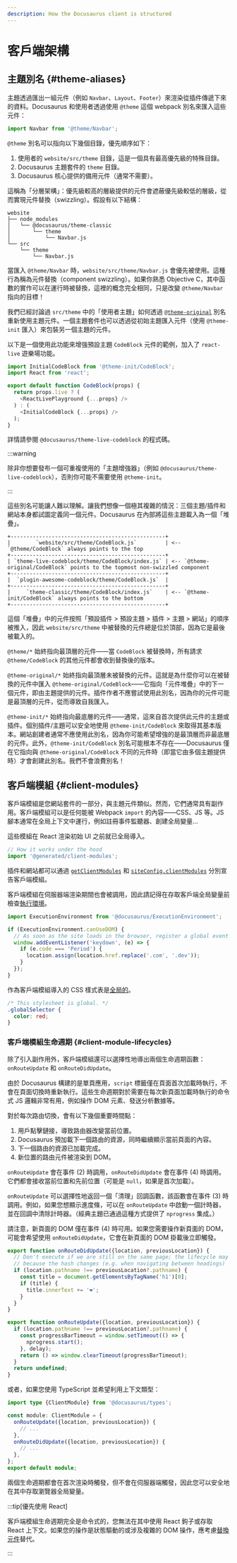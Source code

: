 ```yaml
---
description: How the Docusaurus client is structured
---
```


# 客戶端架構

## 主題別名 {#theme-aliases}

主題透過匯出一組元件（例如 `Navbar`、`Layout`、`Footer`）來渲染從插件傳遞下來的資料。Docusaurus 和使用者透過使用 `@theme` 這個 webpack 別名來匯入這些元件：

```js
import Navbar from '@theme/Navbar';
```

`@theme` 別名可以指向以下幾個目錄，優先順序如下：

1. 使用者的 `website/src/theme` 目錄，這是一個具有最高優先級的特殊目錄。
2. Docusaurus 主題套件的 `theme` 目錄。
3. Docusaurus 核心提供的備用元件（通常不需要）。

這稱為「分層架構」：優先級較高的層級提供的元件會遮蔽優先級較低的層級，從而實現元件替換（swizzling）。假設有以下結構：

```
website
├── node_modules
│   └── @docusaurus/theme-classic
│       └── theme
│           └── Navbar.js
└── src
    └── theme
        └── Navbar.js
```

當匯入 `@theme/Navbar` 時，`website/src/theme/Navbar.js` 會優先被使用。這種行為稱為元件替換（component swizzling）。如果你熟悉 Objective C，其中函數的實作可以在運行時被替換，這裡的概念完全相同，只是改變 `@theme/Navbar` 指向的目標！

我們已經討論過 `src/theme` 中的「使用者主題」如何透過 [`@theme-original`](../swizzling.mdx#wrapping) 別名重新使用主題元件。一個主題套件也可以透過從初始主題匯入元件（使用 `@theme-init` 匯入）來包裝另一個主題的元件。

以下是一個使用此功能來增強預設主題 `CodeBlock` 元件的範例，加入了 `react-live` 遊樂場功能。

```js
import InitialCodeBlock from '@theme-init/CodeBlock';
import React from 'react';

export default function CodeBlock(props) {
  return props.live ? (
    <ReactLivePlayground {...props} />
  ) : (
    <InitialCodeBlock {...props} />
  );
}
```

詳情請參閱 `@docusaurus/theme-live-codeblock` 的程式碼。

:::warning

除非你想要發布一個可重複使用的「主題增強器」（例如 `@docusaurus/theme-live-codeblock`），否則你可能不需要使用 `@theme-init`。

:::

這些別名可能讓人難以理解。讓我們想像一個極其複雜的情況：三個主題/插件和網站本身都試圖定義同一個元件。Docusaurus 在內部將這些主題載入為一個「堆疊」。

```text
+-------------------------------------------------+
|        `website/src/theme/CodeBlock.js`         | <-- `@theme/CodeBlock` always points to the top
+-------------------------------------------------+
| `theme-live-codeblock/theme/CodeBlock/index.js` | <-- `@theme-original/CodeBlock` points to the topmost non-swizzled component
+-------------------------------------------------+
|  `plugin-awesome-codeblock/theme/CodeBlock.js`  |
+-------------------------------------------------+
|     `theme-classic/theme/CodeBlock/index.js`    | <-- `@theme-init/CodeBlock` always points to the bottom
+-------------------------------------------------+
```

這個「堆疊」中的元件按照「預設插件 > 預設主題 > 插件 > 主題 > 網站」的順序被推入，因此 `website/src/theme` 中被替換的元件總是位於頂部，因為它是最後被載入的。

`@theme/*` 始終指向最頂層的元件——當 `CodeBlock` 被替換時，所有請求 `@theme/CodeBlock` 的其他元件都會收到替換後的版本。

`@theme-original/*` 始終指向最頂層未被替換的元件。這就是為什麼你可以在被替換的元件中匯入 `@theme-original/CodeBlock`——它指向「元件堆疊」中的下一個元件，即由主題提供的元件。插件作者不應嘗試使用此別名，因為你的元件可能是最頂層的元件，從而導致自我匯入。

`@theme-init/*` 始終指向最底層的元件——通常，這來自首次提供此元件的主題或插件。個別插件/主題可以安全地使用 `@theme-init/CodeBlock` 來取得其基本版本。網站創建者通常不應使用此別名，因為你可能希望增強的是最頂層而非最底層的元件。此外，`@theme-init/CodeBlock` 別名可能根本不存在——Docusaurus 僅在它指向與 `@theme-original/CodeBlock` 不同的元件時（即當它由多個主題提供時）才會創建此別名。我們不會浪費別名！

## 客戶端模組 {#client-modules}

客戶端模組是您網站套件的一部分，與主題元件類似。然而，它們通常具有副作用。客戶端模組可以是任何能被 Webpack `import` 的內容——CSS、JS 等。JS 腳本通常在全局上下文中運行，例如註冊事件監聽器、創建全局變量...

這些模組在 React 渲染初始 UI 之前就已全局導入。

```js title="@docusaurus/core/App.tsx"
// How it works under the hood
import '@generated/client-modules';
```

插件和網站都可以通過 [`getClientModules`](../api/plugin-methods/lifecycle-apis.mdx#getClientModules) 和 [`siteConfig.clientModules`](../api/docusaurus.config.js.mdx#clientModules) 分別宣告客戶端模組。

客戶端模組在伺服器端渲染期間也會被調用，因此請記得在存取客戶端全局變量前檢查[執行環境](./ssg.mdx#escape-hatches)。

```js title="mySiteGlobalJs.js"
import ExecutionEnvironment from '@docusaurus/ExecutionEnvironment';

if (ExecutionEnvironment.canUseDOM) {
  // As soon as the site loads in the browser, register a global event listener
  window.addEventListener('keydown', (e) => {
    if (e.code === 'Period') {
      location.assign(location.href.replace('.com', '.dev'));
    }
  });
}
```

作為客戶端模組導入的 CSS 樣式表是[全局的](../styling-layout.mdx#global-styles)。

```css title="mySiteGlobalCss.css"
/* This stylesheet is global. */
.globalSelector {
  color: red;
}
```

### 客戶端模組生命週期 {#client-module-lifecycles}

除了引入副作用外，客戶端模組還可以選擇性地導出兩個生命週期函數：`onRouteUpdate` 和 `onRouteDidUpdate`。

由於 Docusaurus 構建的是單頁應用，`script` 標籤僅在頁面首次加載時執行，不會在頁面切換時重新執行。這些生命週期對於需要在每次新頁面加載時執行的命令式 JS 邏輯非常有用，例如操作 DOM 元素、發送分析數據等。

對於每次路由切換，會有以下幾個重要時間點：

1. 用戶點擊鏈接，導致路由器改變當前位置。
2. Docusaurus 預加載下一個路由的資源，同時繼續顯示當前頁面的內容。
3. 下一個路由的資源已加載完成。
4. 新位置的路由元件被渲染到 DOM。

`onRouteUpdate` 會在事件 (2) 時調用，`onRouteDidUpdate` 會在事件 (4) 時調用。它們都會接收當前位置和先前位置（可能是 `null`，如果是首次加載）。

`onRouteUpdate` 可以選擇性地返回一個「清理」回調函數，該函數會在事件 (3) 時調用。例如，如果您想顯示進度條，可以在 `onRouteUpdate` 中啟動一個計時器，並在回調中清除計時器。（經典主題已通過這種方式提供了 `nprogress` 集成。）

請注意，新頁面的 DOM 僅在事件 (4) 時可用。如果您需要操作新頁面的 DOM，可能會希望使用 `onRouteDidUpdate`，它會在新頁面的 DOM 掛載後立即觸發。

```js title="myClientModule.js"
export function onRouteDidUpdate({location, previousLocation}) {
  // Don't execute if we are still on the same page; the lifecycle may be fired
  // because the hash changes (e.g. when navigating between headings)
  if (location.pathname !== previousLocation?.pathname) {
    const title = document.getElementsByTagName('h1')[0];
    if (title) {
      title.innerText += '❤️';
    }
  }
}

export function onRouteUpdate({location, previousLocation}) {
  if (location.pathname !== previousLocation?.pathname) {
    const progressBarTimeout = window.setTimeout(() => {
      nprogress.start();
    }, delay);
    return () => window.clearTimeout(progressBarTimeout);
  }
  return undefined;
}
```

或者，如果您使用 TypeScript 並希望利用上下文類型：

```ts title="myClientModule.ts"
import type {ClientModule} from '@docusaurus/types';

const module: ClientModule = {
  onRouteUpdate({location, previousLocation}) {
    // ...
  },
  onRouteDidUpdate({location, previousLocation}) {
    // ...
  },
};
export default module;
```

兩個生命週期都會在首次渲染時觸發，但不會在伺服器端觸發，因此您可以安全地在其中存取瀏覽器全局變量。

:::tip[優先使用 React]

客戶端模組生命週期完全是命令式的，您無法在其中使用 React 鉤子或存取 React 上下文。如果您的操作是狀態驅動的或涉及複雜的 DOM 操作，應考慮[替換元件](../swizzling.mdx)替代。

:::